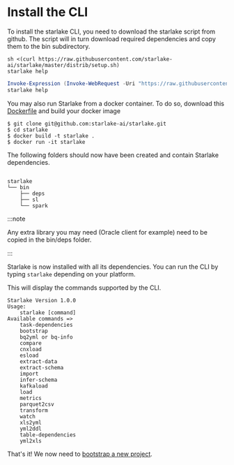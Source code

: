 # Install the CLI




To install the starlake CLI, you need to download the starlake script from github. 
The script will in turn download required dependencies and copy them to the bin subdirectory.

<Tabs groupId="platforms">
<TabItem value="linux_macos" label="Linux/MacOS">

```shell
sh <(curl https://raw.githubusercontent.com/starlake-ai/starlake/master/distrib/setup.sh)
starlake help
```

</TabItem>

<TabItem value="windows" label="Windows">

```powershell
Invoke-Expression (Invoke-WebRequest -Uri "https://raw.githubusercontent.com/starlake-ai/starlake/master/distrib/setup.ps1").Content
starlake help
```

</TabItem>

<TabItem value="docker" label="Docker">

You may also run Starlake from a docker container. To do so, download this [Dockerfile](https://github.com/starlake-ai/starlake/blob/master/distrib/Dockerfile)
and build your docker image
	
```shell
$ git clone git@github.com:starlake-ai/starlake.git
$ cd starlake
$ docker build -t starlake .
$ docker run -it starlake

```
</TabItem>
</Tabs>

The following folders should now have been created and contain Starlake dependencies.


```text

starlake
└── bin
    ├── deps
    ├── sl
    └── spark

```

:::note

Any extra library you may need (Oracle client for example) need to be copied in the bin/deps folder.

:::

Starlake is now installed with all its dependencies. You can run the CLI by typing `starlake` depending on your platform.

This will display the commands supported by the CLI.


```
Starlake Version 1.0.0
Usage:
	starlake [command]
Available commands =>
	task-dependencies
	bootstrap
	bq2yml or bq-info
	compare
	cnxload
	esload
	extract-data
	extract-schema
	import
	infer-schema
	kafkaload
	load
	metrics
	parquet2csv
	transform
	watch
	xls2yml
	yml2ddl
	table-dependencies
	yml2xls
```


That's it! We now need to [bootstrap a new project](bootstrap).
